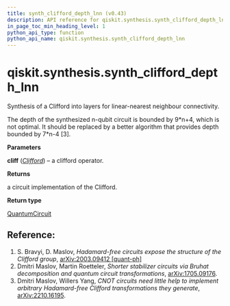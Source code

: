 ```yaml
---
title: synth_clifford_depth_lnn (v0.43)
description: API reference for qiskit.synthesis.synth_clifford_depth_lnn in qiskit v0.43
in_page_toc_min_heading_level: 1
python_api_type: function
python_api_name: qiskit.synthesis.synth_clifford_depth_lnn
---
```


<span id="qiskit-synthesis-synth-clifford-depth-lnn" />

# qiskit.synthesis.synth\_clifford\_depth\_lnn

<Function id="qiskit.synthesis.synth_clifford_depth_lnn" isDedicatedPage={true} github="https://github.com/qiskit/qiskit/tree/stable/0.24/qiskit/synthesis/clifford/clifford_decompose_layers.py" signature="synth_clifford_depth_lnn(cliff)">
  Synthesis of a Clifford into layers for linear-nearest neighbour connectivity.

  The depth of the synthesized n-qubit circuit is bounded by 9\*n+4, which is not optimal. It should be replaced by a better algorithm that provides depth bounded by 7\*n-4 \[3].

  **Parameters**

  **cliff** ([*Clifford*](qiskit.quantum_info.Clifford "qiskit.quantum_info.Clifford")) – a clifford operator.

  **Returns**

  a circuit implementation of the Clifford.

  **Return type**

  [QuantumCircuit](qiskit.circuit.QuantumCircuit "qiskit.circuit.QuantumCircuit")

  ## Reference:

  1.  S. Bravyi, D. Maslov, *Hadamard-free circuits expose the structure of the Clifford group*, [arXiv:2003.09412 \[quant-ph\]](https://arxiv.org/abs/2003.09412)
  2.  Dmitri Maslov, Martin Roetteler, *Shorter stabilizer circuits via Bruhat decomposition and quantum circuit transformations*, [arXiv:1705.09176](https://arxiv.org/abs/1705.09176).
  3.  Dmitri Maslov, Willers Yang, *CNOT circuits need little help to implement arbitrary Hadamard-free Clifford transformations they generate*, [arXiv:2210.16195](https://arxiv.org/abs/2210.16195).
</Function>

